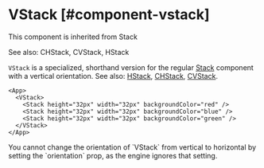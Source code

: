 
# VStack [#component-vstack]

This component is inherited from <SmartLink href="/new-components/Stack">Stack</SmartLink>

See also: <SmartLink href="/new-components/CHStack">CHStack</SmartLink>, <SmartLink href="/new-components/CVStack">CVStack</SmartLink>, <SmartLink href="/new-components/HStack">HStack</SmartLink>

`VStack` is a specialized, shorthand version for the regular [Stack](./Stack) component with a vertical orientation.
See also: [HStack](./HStack.mdx), [CHStack](./CHStack.mdx), [CVStack](./CVStack.mdx).

```xmlui-pg copy display name="Example: VStack"
<App>
  <VStack>
    <Stack height="32px" width="32px" backgroundColor="red" />
    <Stack height="32px" width="32px" backgroundColor="blue" />
    <Stack height="32px" width="32px" backgroundColor="green" />
  </VStack>
</App>
```

<Callout type="info" emoji="📔">
You cannot change the orientation of `VStack` from vertical to horizontal by setting the `orientation` prop, as the engine ignores that setting.
</Callout>


